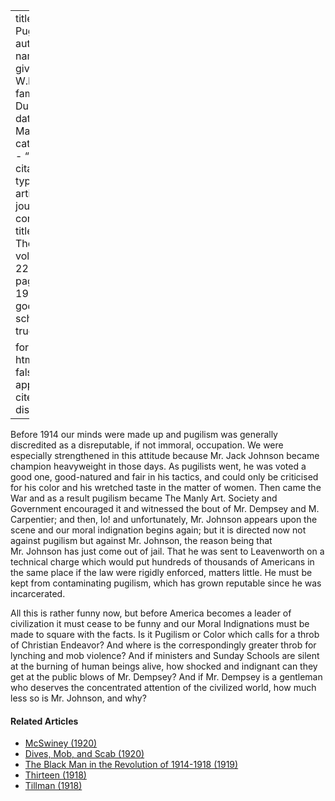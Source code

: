 
---
title: 'About Pugilists'
author:
  - name:
      given: W.E.B.
      family: Du Bois
date: Mar. 1921
categories: 
  - ""
citation: 
  type: article-journal
  container-title: The Crisis
  volume: 22
  issue: 5
  page: 198-199
google-scholar: true

format:
  html:
    toc: false
    appendix-cite-as: display
---



Before 1914 our minds were made up and pugilism was generally discredited as a disreputable, if not immoral, occupation. We were especially strengthened in this attitude because Mr. Jack Johnson became champion heavyweight in those days. As pugilists went, he was voted a good one, good-natured and fair in his tactics, and could only be criticised for his color and his wretched taste in the matter of women. Then came the War and as a result pugilism became The Manly Art. Society and Government encouraged it and witnessed the bout of Mr. Dempsey and M. Carpentier; and then, lo! and unfortunately, Mr. Johnson appears upon the
scene and our moral indignation begins again; but it is directed now not against pugilism but against Mr. Johnson, the reason being that Mr. Johnson has just come out of jail. That he was sent to Leavenworth on a technical charge which would put hundreds of thousands of Americans in the same place if the law were rigidly enforced, matters little. He must be kept from contaminating pugilism, which has grown reputable since he was incarcerated.

All this is rather funny now, but before America becomes a leader of civilization it must cease to be funny and our Moral Indignations must be made to square with the facts. Is it Pugilism or Color which calls for a throb of Christian Endeavor? And where is the correspondingly greater throb for lynching and mob violence? And if ministers and Sunday Schools are silent at the burning of human beings alive, how shocked and indignant can they get at the public blows of Mr. Dempsey? And if Mr. Dempsey is a gentleman who deserves the concentrated attention of the civilized world, how much less so is Mr. Johnson, and why?

<!-- Similar articles start here -->
<div  class="clear-wrap"></div>

#### Related Articles

* [McSwiney (1920)](/Volumes/21/02/mcswiney.html)
* [Dives, Mob, and Scab (1920)](/Volumes/19/05/dives.html)
* [The Black Man in the Revolution of 1914-1918 (1919)](/Volumes/17/05/the_black_man_in_the_revolution_of_1914_1918.html)
* [Thirteen (1918)](/Volumes/15/03/thirteen.html)
* [Tillman (1918)](/Volumes/16/04/tillman.html)

<!-- Similar articles end here -->
